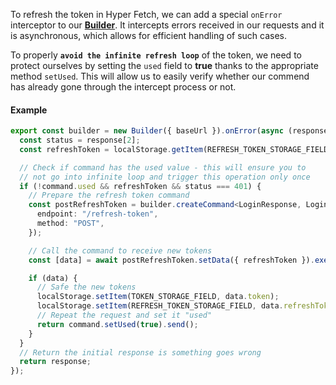 To refresh the token in Hyper Fetch, we can add a special `onError` interceptor to our
**[Builder](/docs/Docs/Builder)**. It intercepts errors received in our requests and it is asynchronous, which allows
for efficient handling of such cases.

To properly **`avoid the infinite refresh loop`** of the token, we need to protect ourselves by setting the `used` field
to **true** thanks to the appropriate method `setUsed`. This will allow us to easily verify whether our commend has
already gone through the intercept process or not.

#### Example

```ts
export const builder = new Builder({ baseUrl }).onError(async (response, command) => {
  const status = response[2];
  const refreshToken = localStorage.getItem(REFRESH_TOKEN_STORAGE_FIELD);

  // Check if command has the used value - this will ensure you to
  // not go into infinite loop and trigger this operation only once
  if (!command.used && refreshToken && status === 401) {
    // Prepare the refresh token command
    const postRefreshToken = builder.createCommand<LoginResponse, LoginData>()({
      endpoint: "/refresh-token",
      method: "POST",
    });

    // Call the command to receive new tokens
    const [data] = await postRefreshToken.setData({ refreshToken }).exec();

    if (data) {
      // Safe the new tokens
      localStorage.setItem(TOKEN_STORAGE_FIELD, data.token);
      localStorage.setItem(REFRESH_TOKEN_STORAGE_FIELD, data.refreshToken);
      // Repeat the request and set it "used"
      return command.setUsed(true).send();
    }
  }
  // Return the initial response is something goes wrong
  return response;
});
```
